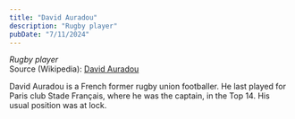 ```yaml
---
title: "David Auradou"
description: "Rugby player"
pubDate: "7/11/2024"
---
```


*Rugby player*  
Source (Wikipedia): [David Auradou][1]

David Auradou is a French former rugby union footballer. He last played for Paris club Stade Français, where he was the captain, in the Top 14. His usual position was at lock.

[1]: https://en.wikipedia.org/wiki/David_Auradou
